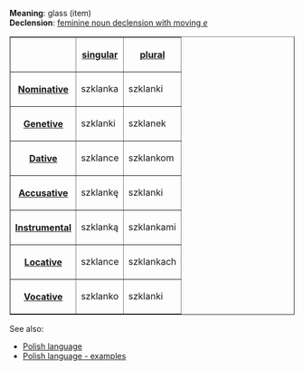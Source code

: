 '''Meaning''': glass (item)<br>
'''Declension''': [[Polish language - feminine noun declension with moving e|feminine noun declension with moving ''e'']]

<table border=1>
<tr><th><th>[[Polish language - singular number|singular]]<th>[[Polish language - plural number|plural]]</tr>
<tr><th>[[Polish language - nominative|Nominative]]<td>szklanka<td>szklanki</tr>
<tr><th>[[Polish language - genetive|Genetive]]<td>szklanki<td>szklanek</tr>
<tr><th>[[Polish language - dative|Dative]]<td>szklance<td>szklankom</tr>
<tr><th>[[Polish language - accusative|Accusative]]<td>szklankę<td>szklanki</tr>
<tr><th>[[Polish language - instrumental|Instrumental]]<td>szklanką<td>szklankami</tr>
<tr><th>[[Polish language - locative|Locative]]<td>szklance<td>szklankach</tr>
<tr><th>[[Polish language - vocative|Vocative]]<td>szklanko<td>szklanki</tr>
</table>

See also:
* [[Polish language]]
* [[Polish language - examples]]